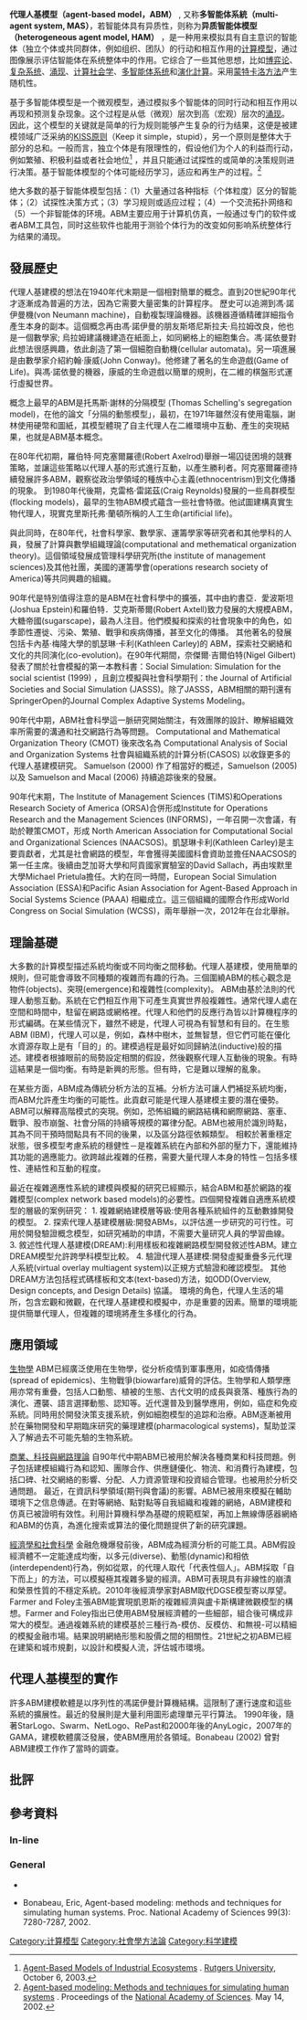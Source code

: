 '''代理人基模型（agent-based model，ABM）''' , 又称'''多智能体系統（multi-agent system, MAS）'''，若智能体具有异质性，则称为'''异质智能体模型（heterogeneous agent model, HAM）''' ，是一种用来模拟具有自主意识的智能体（独立个体或共同群体，例如组织、团队）的行动和相互作用的[[计算模型|计算模型]]，通过图像展示评估智能体在系统整体中的作用。它综合了一些其他思想，比如[[博弈论|博弈论]]、[[复杂系统|复杂系统]]、[[涌现|涌现]]、[[计算社会学|计算社会学]]、[[多智能体系统|多智能体系统]]和[[演化計算|演化計算]]。采用[[蒙特卡洛方法|蒙特卡洛方法]]产生随机性。

基于多智能体模型是一个微观模型，通过模拟多个智能体的同时行动和相互作用以再现和预测复杂现象。这个过程是从低（微观）层次到高（宏观）层次的[[涌现|涌现]]。 因此，这个模型的关键就是简单的行为规则能够产生复杂的行为结果，这便是被建模领域广泛采纳的[[KISS原则|KISS原则]]（Keep it simple，stupid），另一个原则是整体大于部分的总和。一般而言，独立个体是有限理性的，假设他们为个人的利益而行动，例如繁殖、积极利益或者社会地位<ref>[http://policy.rutgers.edu/andrews/projects/abm/abmarticle.htm Agent-Based Models of Industrial Ecosystems] {{Wayback|url=http://policy.rutgers.edu/andrews/projects/abm/abmarticle.htm |date=20110720041914 }}. [[Rutgers_University|Rutgers University]], October 6, 2003.</ref> ，并且只能通过试探性的或简单的决策规则进行决策。基于智能体模型的个体可能经历学习，适应和再生产的过程。<ref>[http://www.pnas.org/cgi/content/full/99/suppl_3/7280 Agent-based modeling: Methods and techniques for simulating human systems] {{Wayback|url=http://www.pnas.org/cgi/content/full/99/suppl_3/7280 |date=20080307072324 }}. Proceedings of the [[United_States_National_Academy_of_Sciences|National Academy of Sciences]]. May 14, 2002.</ref>

绝大多数的基于智能体模型包括：（1）大量通过各种指标（个体粒度）区分的智能体；（2）试探性决策方式；（3）学习规则或适应过程；（4）一个交流拓扑网络和（5）一个非智能体的环境。ABM主要应用于计算机仿真，一般通过专门的软件或者ABM工具包，同时这些软件也能用于测验个体行为的改变如何影响系统整体行为结果的涌现。

== 發展歷史 ==

代理人基建模的想法在1940年代末期是一個相對簡單的概念。直到20世紀90年代才逐漸成為普遍的方法，因為它需要大量密集的計算程序。
歷史可以追溯到馮·諾伊曼機(von Neumann machine)，自動複製理論機器。該機器遵循精確詳細指令產生本身的副本。這個概念再由馮·諾伊曼的朋友斯塔尼斯拉夫·烏拉姆改良，他也是一個數學家; 烏拉姆建議機建造在紙面上，如同網格上的細胞集合。馮·諾依曼對此想法很感興趣，依此創造了第一個細胞自動機(cellular automata)。另一項進展是由數學家介紹約翰·康威(John Conway)。他修建了著名的生命遊戲(Game of Life)。與馮·諾依曼的機器，康威的生命遊戲以簡單的規則，在二維的棋盤形式運行虛擬世界。

概念上最早的ABM是托馬斯·謝林的分隔模型 (Thomas Schelling's segregation model)，在他的論文「分隔的動態模型」，最初，在1971年雖然沒有使用電腦，謝林使用硬幣和圖紙，其模型體現了自主代理人在二維環境中互動、產生的突現結果，也就是ABM基本概念。

在80年代初期，羅伯特·阿克塞爾羅德(Robert Axelrod)舉辦一場囚徒困境的競賽策略，並讓這些策略以代理人基的形式進行互動，以產生勝利者。阿克塞爾羅德持續發展許多ABM，觀察從政治學領域的種族中心主義(ethnocentrism)到文化傳播的現象。
到1980年代後期，克雷格·雷諾茲(Craig Reynolds)發展的一些鳥群模型(flocking models)，最早的生物ABM模式蘊含一些社會特徵。他試圖建構真實生物代理人，現實克里斯托弗·蘭頓所稱的人工生命(artificial life)。

與此同時，在80年代，社會科學家、數學家、運籌學家等研究者和其他學科的人員，發展了計算與數學組織理論(computational and methematical organization theory)。這個領域發展成管理科學研究所(the institute of management sciences)及其他社團，美國的運籌學會(operations research society of America)等共同興趣的組織。

90年代是特別值得注意的是ABM在社會科學中的擴張，其中由約書亞．愛波斯坦(Joshua Epstein)和羅伯特．艾克斯蒂爾(Robert Axtell)致力發展的大規模ABM，大糖帝國(sugarscape)，最為人注目。他們模擬和探索的社會現象中的角色，如季節性遷徙、污染、繁殖、戰爭和疾病傳播，甚至文化的傳播。
其他著名的發展包括卡內基·梅隆大學的凱瑟琳·卡利(Kathleen Carley)的 ABM，探索社交網絡和文化的共同演化(co-evolution)。在90年代期間，奈傑爾·吉爾伯特(Nigel Gilbert)發表了關於社會模擬的第一本教科書：Social Simulation: Simulation for the social scientist (1999) ，且創立模擬與社會科學期刊：the Journal of Artificial Societies and Social Simulation (JASSS)。除了​​JASSS，ABM相關的期刊還有SpringerOpen的Journal Complex Adaptive Systems Modeling。

90年代中期，ABM社會科學這一脈研究開始關注，有效團隊的設計、瞭解組織效率所需要的溝通和社交網路行為等問題。 Computational and Mathematical Organization Theory (CMOT) 後來改名為 Computational Analysis of Social and Organization Systems 社會與組織系統的計算分析(CASOS) 以收錄更多的代理人基建模研究。
Samuelson (2000) 作了相當好的概述，Samuelson (2005) 以及 Samuelson and Macal (2006) 持續追踪後來的發展。

90年代末期，The Institute of Management Sciences (TIMS)和Operations Research Society of America (ORSA)合併形成Institute for Operations Research and the Management Sciences (INFORMS)，一年召開一次會議，有助於鞭策CMOT，形成 North American Association for Computational Social and Organizational Sciences (NAACSOS)。凱瑟琳卡利(Kathleen Carley)是主要貢獻者，尤其是社會網路的模型，年會獲得美國國科會資助並擔任NAACSOS的第一任主席。後續由芝加哥大學和阿貢國家實驗室的David Sallach，再由埃默里大學Michael Prietula擔任。大約在同一時間，European Social Simulation Association (ESSA)和Pacific Asian Association for Agent-Based Approach in Social Systems Science (PAAA) 相繼成立。這三個組織的國際合作形成World Congress on Social Simulation (WCSS)，兩年舉辦一次，2012年在台北舉辦。

== 理論基礎 ==

大多數的計算模型描述系統均衡或不同均衡之間移動。代理人基建模，使用簡單的規則，但可能會導致不同種類的複雜而有趣的行為。三個圍繞ABM的核心觀念是物件(objects)、突現(emergence)和複雜​​性(complexity)。
ABM由基於法則的代理人動態互動。系統在它們相互作用下可產生真實世界般複雜性。通常代理人處在空間和時間中，駐留在網路或網格裡。代理人和他們的反應行為皆以計算機程序的形式編碼。在某些情況 ​​下，雖然不總是，代理人可視為有智慧和有目的。在生態ABM (IBM)，代理人可以是，例如，森林中樹木，並無智慧，但它們可能在優化水資源存取上是有「目的」的。建模過程是最好如同歸納法(inductive)般的描述。建模者根據眼前的局勢設定相關的假設，然後觀察代理人互動後的現象。有時這結果是一個均衡。有時是新興的形態。但有時，它是難以理解的亂象。

在某些方面，ABM成為傳統分析方法的互補。分析方法可讓人們補捉系統均衡，而ABM允許產生均衡的可能性。此貢獻可能是代理人基建模主要的潛在優勢。ABM可以解釋高階模式的突現。例如，恐怖組織的網路結構和網際網路、塞車、戰爭、股市崩盤、社會分隔的持續等規模的冪律分配。ABM也被用於識別時點，其為不同干預時間點具有不同的後果，以及區分路徑依賴類型。
相較於著重穩定狀態，很多模型考慮系統的穩健性－是複雜系統在內部和外部的壓力下，還能維持其功能的適應能力。欲跨越此複雜的任務，需要大量代理人本身的特性－包括多樣性、連結性和互動的程度。

最近在複雜適應性系統的建模與模擬的研究已經顯示，結合ABM和基於網路的複雜模型(complex network based models)的必要性。四個開發複雜自適應系統模型的層級的案例研究：
1. 複雜網絡建模層等級:使用各種系統組件的互動數據開發的模型。
2. 探索代理人基建模層級:開發ABMs，以評估進一步研究的可行性。可用於開發驗證概念模型，如研究補助的申請，不需要大量研究人員的學習曲線。
3. 敘述性代理人基建模(DREAM):利用樣板和複雜網路模型開發敘述性ABM。建立DREAM模型允許跨學科模型比較。
4. 驗證代理人基建模:開發虛擬重疊多元代理人系統(virtual overlay multiagent system)以正規方式驗證和確認模型。
其他DREAM方法包括程式碼樣板和文本(text-based)方法，如ODD(Overview, Design concepts, and Design Details) 協議。
環境的角色，代理人生活的場所，包含宏觀和微觀，在代理人基建模和模擬中，亦是重要的因素。簡單的環境能提供簡單代理人，但複雜的環境將產生多樣化的行為。

== 應用領域 ==
[[生物學|生物學]]
ABM已經廣泛使用在生物學，從分析疫情到軍事應用，如疫情傳播(spread of epidemics)、生物戰爭(biowarfare)威脅的評估。生物學和人類學應用亦常有重疊，包括人口動態、植​​被的生態、古代文明的成長與衰落、種族行為的演化、遷襲、語言選擇動態、認知等。近代還普及到醫學應用，例如，癌症和免疫系統。同時用於開發決策支援系統，例如細胞模型的追踪和治療。ABM逐漸被用於在藥物開發和早期臨床研究的藥理建模(pharmacological systems)，幫助並深入了解過去不可能先驗的生物系統。

[[商業、科技與網路理論|商業、科技與網路理論]]
自90年代中期ABM已被用於解決各種商業和科技問題。例子包括建模組織行為和認知、團隊合作、供應鏈優化、物流、和消費行為建模，包括口碑、社交網絡的影響、分配、人力資源管理和投資組合管理。也被用於分析交通問題。
最近，在資訊科學領域(期刊與會議)的影響。ABM已被用來模擬在輔助環境下之信息傳遞。在對等網絡、點對點等自我組織和複雜​的網絡，ABM建模和仿真已被證明有效性。利用計算機科學為基礎的規範框架，再加上無線傳感器網絡和ABM的仿真，為進化搜索或算法的優化問題提供了新的研究課題。

[[經濟學和社會科學|經濟學和社會科學]]
金融危機爆發前後，ABM成為經濟分析的可能工具。ABM假設經濟體不一定能達成均衡，以多元(diverse)、動態(dynamic)和相依(interdependent)行為，例如從眾，的代理人取代「代表性個人」。ABM採取「自下而上」的方法，可以模擬極其複雜多變的經濟。ABM可表現具有非線性的崩潰和榮景性質的不穩定系統。2010年後經濟學家對ABM取代DGSE模型寄以厚望。Farmer and Foley主張ABM能實現凱恩斯的複雜經濟與盧卡斯構建微觀模型的構想。Farmer and Foley指出已使用ABM發展經濟體的一些細部，組合後可構成非常大的模型。通過複雜系統的建模基於三種行為-模仿、反模仿、和無視-可以精細的模擬金融市場。結果說明網絡形態和股價之間的相關性。21世紀之初ABM已經在建築和城市規劃，以設計和模擬人流，評估城市環境。

== 代理人基模型的實作 ==

許多ABM建模軟體是以序列性的馮諾伊曼計算機結構。這限制了運行速度和這些系統的擴展性。最近的發展則是大量利用圖形處理單元平行算法。
1990年後，隨著StarLogo、Swarm、NetLogo、RePast和2000年後的AnyLogic，2007年的GAMA，建模軟體廣泛發展，使ABM應用於各領域。Bonabeau (2002) 曾對ABM建模工作作了當時的調查。


== 批評 ==



== 參考資料 ==
===In-line===
{{Reflist}}
===General===

* {{Citation | surname=Axelrod | given=Robert | authorlink = Robert Axelrod | year=1997 | title=The Complexity of Cooperation: Agent-Based Models of Competition and Collaboration | publisher=Princeton: Princeton University Press | ISBN=978-0-691-01567-5 }}

* Bonabeau, Eric, Agent-based modeling: methods and techniques for simulating human systems. Proc. National Academy of Sciences 99(3): 7280-7287, 2002.


{{DEFAULTSORT:Agent-Based Model}}
[[Category:计算模型|Category:计算模型]]
[[Category:社會學方法論|Category:社會學方法論]]
[[Category:科学建模|Category:科学建模]]